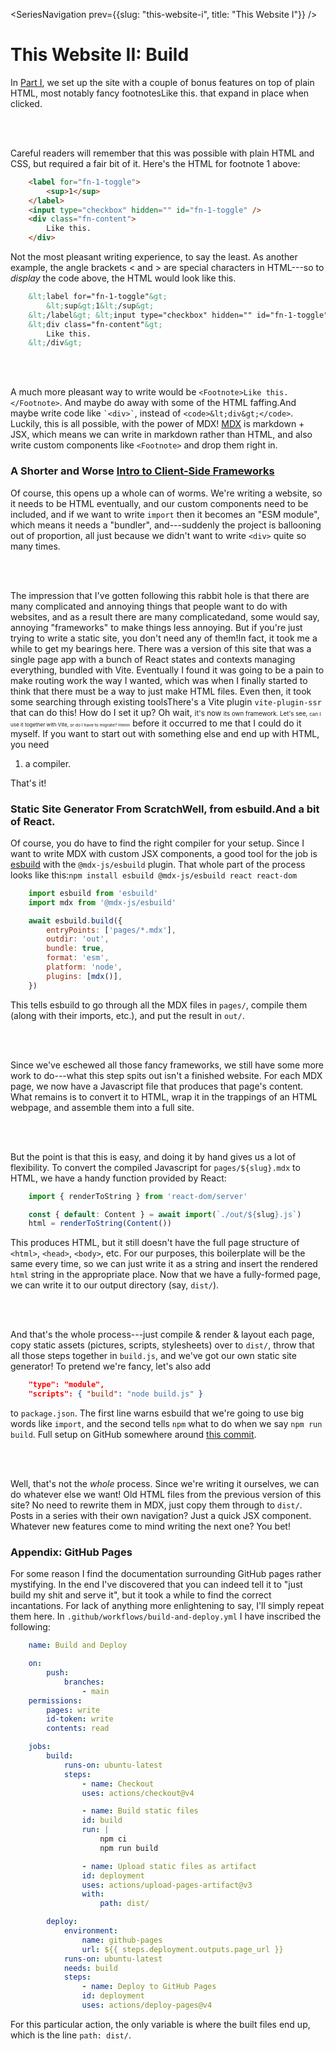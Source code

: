 
<SeriesNavigation prev={{slug: "this-website-i", title: "This Website I"}} />

# This Website II: Build

In <a href="this-website-i.html">Part I</a>, we set up the site with a couple of bonus features on top of plain HTML, most notably fancy footnotes<Footnote>Like this.</Footnote> that expand in place when clicked.

<br/><br/>

Careful readers will remember that this was possible with plain HTML and CSS, but required a fair bit of it. Here's the HTML for footnote 1 above:

```html
    <label for="fn-1-toggle">
        <sup>1</sup>
    </label>
    <input type="checkbox" hidden="" id="fn-1-toggle" />
    <div class="fn-content">
        Like this.
    </div>
```

Not the most pleasant writing experience, to say the least.
<Footnote>
    As another example, the angle brackets &lt; and &gt; are special characters
    in HTML---so to *display* the code above, the HTML would look
    like this.
```html
    &lt;label for="fn-1-toggle"&gt;
        &lt;sup&gt;1&lt;/sup&gt;
    &lt;/label&gt; &lt;input type="checkbox" hidden="" id="fn-1-toggle" /&gt;
    &lt;div class="fn-content"&gt;
        Like this.
    &lt;/div&gt;
```
</Footnote>

<br/><br/>

A much more pleasant way to write would be `<Footnote>Like this.</Footnote>`. And maybe do away with some of the HTML faffing.<Footnote>And maybe write code like `` `<div>` ``, instead of `<code>&lt;div&gt;</code>`.</Footnote> Luckily, this is all possible, with the power of MDX! <a href="https://mdxjs.com/">MDX</a> is markdown + JSX, which means we can write in markdown rather than HTML, and also write custom components like `<Footnote>` and drop them right in.

### A Shorter and Worse <a href="https://developer.mozilla.org/en-US/docs/Learn_web_development/Core/Frameworks_libraries/Introduction">Intro to Client-Side Frameworks</a>

Of course, this opens up a whole can of worms. We're writing a website, so it needs to be HTML eventually, and our custom components need to be included, and if we want to write `import` then it becomes an "ESM module", which means it needs a "bundler", and---suddenly the project is ballooning out of proportion, all just because we didn't want to write `<div>` quite so many times.

<br/><br/>

The impression that I've gotten following this rabbit hole is that there are many complicated and annoying things that people want to do with websites, and as a result there are many complicated<Footnote>and, some would say, annoying</Footnote> "frameworks" to make things less annoying. But if you're just trying to write a static site, you don't need any of them!<Footnote>In fact, it took me a while to get my bearings here. There was a version of this site that was a single page app with a bunch of React states and contexts managing everything, bundled with Vite. Eventually I found it was going to be a pain to make routing work the way I wanted, which was when I finally started to think that there must be a way to just make HTML files. Even then, it took some searching through existing tools<Footnote>There's a Vite plugin `vite-plugin-ssr` that can do this! How do I set it up? Oh wait, <small>it's now <small>its own framework. Let's see, <small>can I use it together with Vite, <small>or do I have to migrate? <small>Hmmm</small></small></small></small></small></Footnote> before it occurred to me that I could do it myself.</Footnote> If you want to start out with something else and end up with HTML, you need

1. a compiler.

That's it!

### Static Site Generator From Scratch<Footnote>Well, from esbuild.<Footnote>And a bit of React.</Footnote></Footnote>

Of course, you do have to find the right compiler for your setup. Since I want to write MDX with custom JSX components, a good tool for the job is <a href="https://esbuild.github.io/">esbuild</a> with the `@mdx-js/esbuild` plugin. That whole part of the process looks like this:<Footnote>`npm install esbuild @mdx-js/esbuild react react-dom`</Footnote>

```js
    import esbuild from 'esbuild'
    import mdx from '@mdx-js/esbuild'

    await esbuild.build({
        entryPoints: ['pages/*.mdx'],
        outdir: 'out',
        bundle: true,
        format: 'esm',
        platform: 'node',
        plugins: [mdx()],
    })
```

This tells esbuild to go through all the MDX files in `pages/`, compile them (along with their imports, etc.), and put the result in `out/`.

<br/><br/>

Since we've eschewed all those fancy frameworks, we still have some more work to do---what this step spits out isn't a finished website. For each MDX page, we now have a Javascript file that produces that page's content. What remains is to convert it to HTML, wrap it in the trappings of an HTML webpage, and assemble them into a full site.

<br/><br/>

But the point is that this is easy, and doing it by hand gives us a lot of flexibility. To convert the compiled Javascript for `pages/${slug}.mdx` to HTML, we have a handy function provided by React:
```js
    import { renderToString } from 'react-dom/server'

    const { default: Content } = await import(`./out/${slug}.js`)
    html = renderToString(Content())
```
This produces HTML, but it still doesn't have the full page structure of `<html>`, `<head>`, `<body>`, etc. For our purposes, this boilerplate will be the same every time, so we can just write it as a string and insert the rendered `html` string in the appropriate place. Now that we have a fully-formed page, we can write it to our output directory (say, `dist/`).

<br/><br/>

And that's the whole process---just compile & render & layout each page, copy static assets (pictures, scripts, stylesheets) over to `dist/`, throw that all those steps together in `build.js`, and we've got our own static site generator!
<Footnote comma={true}>
To pretend we're fancy, let's also add
```json
    "type": "module",
    "scripts": { "build": "node build.js" }
```
to `package.json`. The first line warns esbuild that we're going to use big words like `import`, and the second tells `npm` what to do when we say `npm run build`.
</Footnote>
<Footnote>
Full setup on GitHub somewhere around <a href="https://github.com/smackcrane/notebook/tree/53c23fa179825370d5ab47ae8a2cda0068301ba0">this commit</a>.
</Footnote>

<br/><br/>

Well, that's not the *whole* process. Since we're writing it ourselves, we can do whatever else we want! Old HTML files from the previous version of this site? No need to rewrite them in MDX, just copy them through to `dist/`. Posts in a series with their own navigation? Just a quick JSX component. Whatever new features come to mind writing the next one? You bet!

### Appendix: GitHub Pages

For some reason I find the documentation surrounding GitHub pages rather mystifying. In the end I've discovered that you can indeed tell it to "just build my shit and serve it", but it took a while to find the correct incantations.
<Footnote>
For lack of anything more enlightening to say, I'll simply repeat them here. In `.github/workflows/build-and-deploy.yml` I have inscribed the following:
```yml
    name: Build and Deploy

    on:
        push:
            branches:
                - main
    permissions:
        pages: write
        id-token: write
        contents: read

    jobs:
        build:
            runs-on: ubuntu-latest
            steps:
                - name: Checkout
                uses: actions/checkout@v4

                - name: Build static files
                id: build
                run: |
                    npm ci
                    npm run build

                - name: Upload static files as artifact
                id: deployment
                uses: actions/upload-pages-artifact@v3
                with:
                    path: dist/

        deploy:
            environment:
                name: github-pages
                url: ${{ steps.deployment.outputs.page_url }}
            runs-on: ubuntu-latest
            needs: build
            steps:
                - name: Deploy to GitHub Pages
                id: deployment
                uses: actions/deploy-pages@v4
```
For this particular action, the only variable is where the built files end up, which is the line `path: dist/`.
</Footnote>